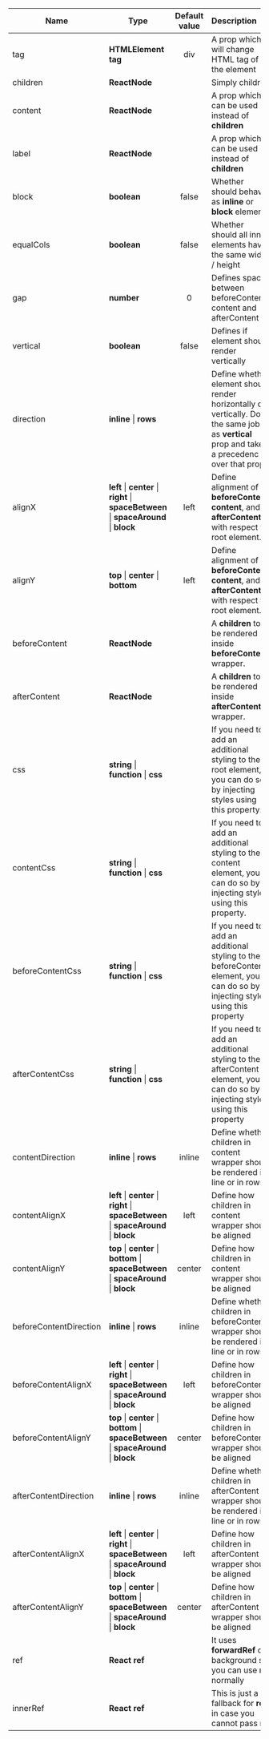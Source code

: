 | Name                   | Type                                                                                    | Default value | Description                                                                                                                                  |
| ---------------------- | --------------------------------------------------------------------------------------- | :-----------: | :------------------------------------------------------------------------------------------------------------------------------------------- |
| tag                    | **HTMLElement tag**                                                                     |      div      | A prop which will change HTML tag of the element                                                                                             |
| children               | **ReactNode**                                                                           |               | Simply children                                                                                                                              |
| content                | **ReactNode**                                                                           |               | A prop which can be used instead of **children**                                                                                             |
| label                  | **ReactNode**                                                                           |               | A prop which can be used instead of **children**                                                                                             |
| block                  | **boolean**                                                                             |     false     | Whether should behave as **inline** or **block** element                                                                                     |
| equalCols              | **boolean**                                                                             |     false     | Whether should all inner elements have the same width / height                                                                               |
| gap                    | **number**                                                                              |       0       | Defines space between beforeContent, content and afterContent                                                                                |
| vertical               | **boolean**                                                                             |     false     | Defines if element should render vertically                                                                                                  |
| direction              | **inline** \| **rows**                                                                  |               | Define whether element should render horizontally or vertically. Does the same job as **vertical** prop and takes a precedenc over that prop |
| alignX                 | **left** \| **center** \| **right** \| **spaceBetween** \| **spaceAround** \| **block** |     left      | Define alignment of **beforeContent**, **content**, and **afterContent** with respect to root element.                                       |
| alignY                 | **top** \| **center** \| **bottom**                                                     |     left      | Define alignment of **beforeContent**, **content**, and **afterContent** with respect to root element.                                       |
| beforeContent          | **ReactNode**                                                                           |               | A **children** to be rendered inside **beforeContent** wrapper.                                                                              |
| afterContent           | **ReactNode**                                                                           |               | A **children** to be rendered inside **afterContent** wrapper.                                                                               |
| css                    | **string** \| **function** \| **css**                                                   |               | If you need to add an additional styling to the root element, you can do so by injecting styles using this property.                         |
| contentCss             | **string** \| **function** \| **css**                                                   |               | If you need to add an additional styling to the content element, you can do so by injecting styles using this property.                      |
| beforeContentCss       | **string** \| **function** \| **css**                                                   |               | If you need to add an additional styling to the beforeContent element, you can do so by injecting styles using this property                 |
| afterContentCss        | **string** \| **function** \| **css**                                                   |               | If you need to add an additional styling to the afterContent element, you can do so by injecting styles using this property                  |
| contentDirection       | **inline** \| **rows**                                                                  |    inline     | Define whether children in content wrapper should be rendered in line or in rows                                                             |
| contentAlignX          | **left** \| **center** \| **right** \| **spaceBetween** \| **spaceAround** \| **block** |     left      | Define how children in content wrapper should be aligned                                                                                     |
| contentAlignY          | **top** \| **center** \| **bottom** \| **spaceBetween** \| **spaceAround** \| **block** |    center     | Define how children in content wrapper should be aligned                                                                                     |
| beforeContentDirection | **inline** \| **rows**                                                                  |    inline     | Define whether children in beforeContent wrapper should be rendered in line or in rows                                                       |
| beforeContentAlignX    | **left** \| **center** \| **right** \| **spaceBetween** \| **spaceAround** \| **block** |     left      | Define how children in beforeContent wrapper should be aligned                                                                               |
| beforeContentAlignY    | **top** \| **center** \| **bottom** \| **spaceBetween** \| **spaceAround** \| **block** |    center     | Define how children in beforeContent wrapper should be aligned                                                                               |
| afterContentDirection  | **inline** \| **rows**                                                                  |    inline     | Define whether children in afterContent wrapper should be rendered in line or in rows                                                        |
| afterContentAlignX     | **left** \| **center** \| **right** \| **spaceBetween** \| **spaceAround** \| **block** |     left      | Define how children in afterContent wrapper should be aligned                                                                                |
| afterContentAlignY     | **top** \| **center** \| **bottom** \| **spaceBetween** \| **spaceAround** \| **block** |    center     | Define how children in afterContent wrapper should be aligned                                                                                |
| ref                    | **React ref**                                                                           |               | It uses **forwardRef** on background so you can use **ref** normally                                                                         |
| innerRef               | **React ref**                                                                           |               | This is just a fallback for **ref** in case you cannot pass ref                                                                              |
